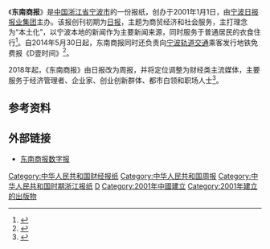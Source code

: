 {{Infobox Newspaper
| 名稱    = 东南商报
| 報頭    = 
| 圖像    = [[File:DNSB-20140531-A01.jpg|200px]]
| 圖像說明= 
| 類型    = [[周报|周报]]
| 版式    = [[小型报|小报]]
| 擁有者  = [[宁波日报报业集团|宁波日报报业集团]]（宁波日报社）
| 出版商  = 宁波日报报业集团（宁波日报社）
| 創辦人  =
| 編輯    =
| 主編    = 
| 副主編  = 
| 作者群  = 
| 創刊日  = 2001年1月1日	
| 停刊日  = 
| 政治立場= 
| 語言    = 简体中文
| 售價    = 人民币5元
| 總部    = {{CHN}}[[浙江省|浙江省]][[宁波市|宁波市]][[鄞州区|鄞州区]]宁东路901号
| 發行量  = 
| ISSN    = 
| 網站    = [http://daily.cnnb.com.cn/dnsb/paperindex.htm 东南商报数字报]
}}
《'''东南商报'''》是[[中国|中国]][[浙江省|浙江省]][[宁波市|宁波市]]的一份报纸，创办于2001年1月1日，由[[宁波日报报业集团|宁波日报报业集团]]主办。该报创刊初期为[[日报|日报]]，主题为商贸经济和社会服务，主打理念为“本土化”，以宁波本地的新闻作为主要新闻来源，同时服务于普通居民的衣食住行<ref>{{cite web|url=http://www.people.com.cn/GB/paper79/6062/604270.html|title=东南商报打造报业新名片|publisher=人民网 - 新闻战线|accessdate=2014-06-02|archive-url=https://web.archive.org/web/20150924131111/http://www.people.com.cn/GB/paper79/6062/604270.html|archive-date=2015-09-24|dead-url=no}}</ref>。自2014年5月30日起，东南商报同时还负责向[[宁波轨道交通|宁波轨道交通]]乘客发行地铁免费报《D壹时间》<ref>{{cite web|url=http://daily.cnnb.com.cn/dnsb/html/2014-05/30/content_757912.htm?div=-1|title=《D壹时间》创刊 给生活加点料|publisher=东南商报|date=2014-05-30|accessdate=2014-06-01|archive-url=https://web.archive.org/web/20140601001123/http://daily.cnnb.com.cn/dnsb/html/2014-05/30/content_757912.htm?div=-1|archive-date=2014-06-01|dead-url=no}}</ref>。

2018年起，《东南商报》由日报改为周报，并将定位调整为财经类主流媒体，主要服务于经济管理者、企业家、创业创新群体、都市白领和职场人士<ref>{{cite web|url=http://media.people.com.cn/n1/2017/1010/c120837-29578654.html|title=《东南商报》明年将由日报变周报 定位财经类主流媒体|publisher=人民网-传媒频道|date=2017-10-10|accessdate=2018-06-25|archive-url=https://web.archive.org/web/20180625103826/http://media.people.com.cn/n1/2017/1010/c120837-29578654.html|archive-date=2018-06-25|dead-url=no}}</ref>。

== 参考资料 ==
{{reflist}}

==外部链接==
*[http://daily.cnnb.com.cn/dnsb/paperindex.htm 东南商报数字报]{{Wayback|url=http://daily.cnnb.com.cn/dnsb/paperindex.htm |date=20180625104037 }}

[[Category:中华人民共和国财经报纸|Category:中华人民共和国财经报纸]]
[[Category:中华人民共和国周报|Category:中华人民共和国周报]]
[[Category:中华人民共和国时期浙江报纸|Category:中华人民共和国时期浙江报纸]]
[[Category:宁波媒体|D]]
[[Category:2001年中國建立|Category:2001年中國建立]]
[[Category:2001年建立的出版物|Category:2001年建立的出版物]]